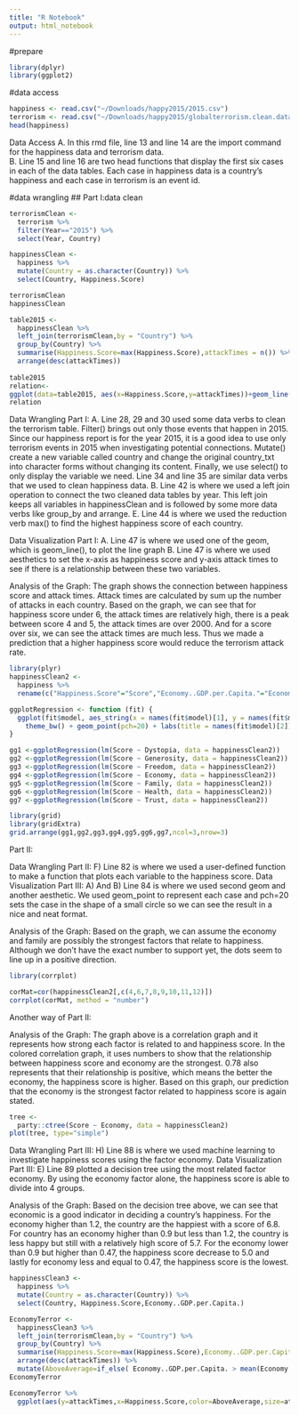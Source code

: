```yaml
---
title: "R Notebook"
output: html_notebook
---
```

#prepare
```r
library(dplyr)
library(ggplot2)
```

#data access
```r
happiness <- read.csv("~/Downloads/happy2015/2015.csv")
terrorism <- read.csv("~/Downloads/happy2015/globalterrorism.clean.data.csv")
head(happiness)
```
Data Access
A. In this rmd file, line 13 and line 14 are the import command for the happiness data and terrorism data.  
B. Line 15 and line 16 are two head functions that display the first six cases in each of the data tables. Each case in happiness data is a country’s happiness and each case in terrorism is an event id.

#data wrangling
## Part I:data clean
```r
terrorismClean <-
  terrorism %>% 
  filter(Year=="2015") %>%
  select(Year, Country)

happinessClean <-
  happiness %>%
  mutate(Country = as.character(Country)) %>%
  select(Country, Happiness.Score)

terrorismClean
happinessClean

table2015 <-
  happinessClean %>%
  left_join(terrorismClean,by = "Country") %>%
  group_by(Country) %>%
  summarise(Happiness.Score=max(Happiness.Score),attackTimes = n()) %>%
  arrange(desc(attackTimes))
  
table2015
relation<-
ggplot(data=table2015, aes(x=Happiness.Score,y=attackTimes))+geom_line()
relation

```
Data Wrangling Part I:
A. Line 28, 29 and 30 used some data verbs to clean the terrorism table. Filter() brings out only those events that happen in 2015. Since our happiness report is for the year 2015, it is a good idea to use only terrorism events in 2015 when investigating potential connections. Mutate() create a new variable called country and change the original country_txt into character forms without changing its content. Finally, we use select() to only display the variable we need. Line 34 and line 35 are similar data verbs that we used to clean happiness data.
B. Line 42 is where we used a left join operation to connect the two cleaned data tables by year. This left join keeps all variables in happinessClean and is followed by some more data verbs like group_by and arrange.
E. Line 44 is where we used the reduction verb max() to find the highest happiness score of each country.

Data Visualization Part I:
A. Line 47 is where we used one of the geom, which is geom_line(), to plot the line graph
B. Line 47 is where we used aesthetics to set the x-axis as happiness score and y-axis attack times to see if there is a relationship between these two variables.

Analysis of the Graph:
The graph shows the connection between happiness score and attack times. Attack times are calculated by sum up the number of attacks in each country. Based on the graph, we can see that for happiness score under 6, the attack times are relatively high, there is a peak between score 4 and 5, the attack times are over 2000. And for a score over six, we can see the attack times are much less. Thus we made a prediction that a higher happiness score would reduce the terrorism attack rate.

```r
library(plyr)
happinessClean2 <- 
  happiness %>%
  rename(c("Happiness.Score"="Score","Economy..GDP.per.Capita."="Economy","Health..Life.Expectancy."="Health","Trust..Government.Corruption."="Trust","Dystopia.Residual"="Dystopia"))

ggplotRegression <- function (fit) {
  ggplot(fit$model, aes_string(x = names(fit$model)[1], y = names(fit$model)[2]),) + 
    theme_bw() + geom_point(pch=20) + labs(title = names(fit$model)[2])
}

gg1 <-ggplotRegression(lm(Score ~ Dystopia, data = happinessClean2))
gg2 <-ggplotRegression(lm(Score ~ Generosity, data = happinessClean2))
gg3 <-ggplotRegression(lm(Score ~ Freedom, data = happinessClean2))
gg4 <-ggplotRegression(lm(Score ~ Economy, data = happinessClean2))
gg5 <-ggplotRegression(lm(Score ~ Family, data = happinessClean2))
gg6 <-ggplotRegression(lm(Score ~ Health, data = happinessClean2))
gg7 <-ggplotRegression(lm(Score ~ Trust, data = happinessClean2))

library(grid)
library(gridExtra)
grid.arrange(gg1,gg2,gg3,gg4,gg5,gg6,gg7,ncol=3,nrow=3)
```
Part II: 

Data Wrangling Part II:
F) Line 82 is where we used a user-defined function to make a function that plots each variable to the happiness score.
Data Visualization Part III:
A) And  B) Line 84 is where we used second geom and another aesthetic. We used geom_point to represent each case and pch=20 sets the case in the shape of a small circle so we can see the result in a nice and neat format.

Analysis of the Graph:
Based on the graph, we can assume the economy and family are possibly the strongest factors that relate to happiness. Although we don’t have the exact number to support yet, the dots seem to line up in a positive direction.

```r
library(corrplot)
```


```r
corMat=cor(happinessClean2[,c(4,6,7,8,9,10,11,12)])
corrplot(corMat, method = "number")
```
Another way of Part II:

Analysis of the Graph:
The graph above is a correlation graph and it represents how strong each factor is related to and happiness score. In the colored correlation graph, it uses numbers to show that the relationship between happiness score and economy are the strongest. 0.78 also represents that their relationship is positive, which means the better the economy, the happiness score is higher. Based on this graph, our prediction that the economy is the strongest factor related to happiness score is again stated.

```r
tree <-
  party::ctree(Score ~ Economy, data = happinessClean2)
plot(tree, type="simple")
```
Data Wrangling Part III:
H) Line 88 is where we used machine learning to investigate happiness scores using the factor economy. 
Data Visualization Part III:
E) Line 89 plotted a decision tree using the most related factor economy. By using the economy factor alone, the happiness score is able to divide into 4 groups.

Analysis of the Graph:
Based on the decision tree above, we can see that economic is a good indicator in deciding a country’s happiness. For the economy higher than 1.2, the country are the happiest with a score of 6.8. For country has an economy higher than 0.9 but less than 1.2, the country is less happy but still with a relatively high score of 5.7. For the economy lower than 0.9 but higher than 0.47, the happiness score decrease to 5.0 and lastly for economy less and equal to 0.47, the happiness score is the lowest. 

```r
happinessClean3 <-
  happiness %>%
  mutate(Country = as.character(Country)) %>%
  select(Country, Happiness.Score,Economy..GDP.per.Capita.)

EconomyTerror <-
  happinessClean3 %>%
  left_join(terrorismClean,by = "Country") %>%
  group_by(Country) %>%
  summarise(Happiness.Score=max(Happiness.Score),Economy..GDP.per.Capita.=max(Economy..GDP.per.Capita.),attackTimes = n()) %>%
  arrange(desc(attackTimes)) %>%
  mutate(AboveAverage=if_else( Economy..GDP.per.Capita. > mean(Economy..GDP.per.Capita.),"True","False"))
EconomyTerror

EconomyTerror %>%
  ggplot(aes(y=attackTimes,x=Happiness.Score,color=AboveAverage,size=attackTimes))+geom_point(alpha=0.5)+ylim(0,400)
```


